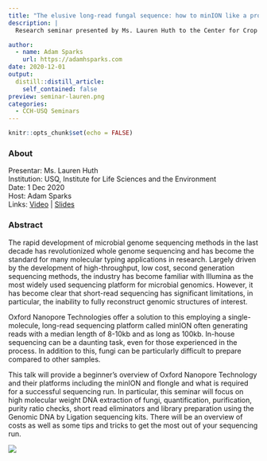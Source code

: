 ```yaml
---
title: "The elusive long-read fungal sequence: how to minION like a pro (when you’ve never done it before)"
description: |
  Research seminar presented by Ms. Lauren Huth to the Center for Crop Health, University of Southern Queensland. The rapid development of microbial genome sequencing methods in the last decade has revolutionized whole genome sequencing and has become the standard for many molecular typing applications in research. Largely driven by the development of high-throughput, low cost, second generation sequencing methods, the industry has become familiar with Illumina as the most widely used sequencing platform for microbial genomics. 

author:
  - name: Adam Sparks
    url: https://adamhsparks.com
date: 2020-12-01
output:
  distill::distill_article:
    self_contained: false
preview: seminar-lauren.png
categories: 
  - CCH-USQ Seminars
---
```


```r
knitr::opts_chunk$set(echo = FALSE)
```

### About

Presentar: Ms. Lauren Huth \
Institution: USQ, Institute for Life Sciences and the Environment \
Date: 1 Dec 2020\
Host: Adam Sparks \
Links: [Video](https://www.youtube.com/watch?v=bbEpGrsBuNc) \| [Slides](https://osf.io/m6fgy/)

### Abstract

The rapid development of microbial genome sequencing methods in the last decade has revolutionized whole genome sequencing and has become the standard for many molecular typing applications in research. Largely driven by the development of high-throughput, low cost, second generation sequencing methods, the industry has become familiar with Illumina as the most widely used sequencing platform for microbial genomics. However, it has become clear that short-read sequencing has significant limitations, in particular, the inability to fully reconstruct genomic structures of interest.

Oxford Nanopore Technologies offer a solution to this employing a single-molecule, long-read sequencing platform called minION often generating reads with a median length of 8-10kb and as long as 100kb. In-house sequencing can be a daunting task, even for those experienced in the process. In addition to this, fungi can be particularly difficult to prepare compared to other samples.

This talk will provide a beginner's overview of Oxford Nanopore Technology and their platforms including the minION and flongle and what is required for a successful sequencing run. In particular, this seminar will focus on high molecular weight DNA extraction of fungi, quantification, purification, purity ratio checks, short read eliminators and library preparation using the Genomic DNA by Ligation sequencing kits. There will be an overview of costs as well as some tips and tricks to get the most out of your sequencing run.

![](seminar-lauren.png)
